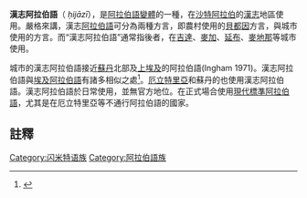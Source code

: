 {{Infobox language
|name=漢志阿拉伯語
|states=[[汉志_(沙特阿拉伯)|漢志]]地區, [[沙特阿拉伯|沙特阿拉伯]]
|speakers=六百萬
|date=1996
|ref=e17
|familycolor=亞非語系
|fam1=[[亚非语系|亚非语系]]
|fam2=[[閃米特語族|閃米特語族]]
|fam3=[[中閃米特語支|中閃米特語支]]
|fam4=[[阿拉伯語|阿拉伯語]]
|fam5=[[半島阿拉伯語|半島阿拉伯語]]
|script=[[阿拉伯語字母|阿拉伯語字母]]
|iso3=acw
|notice=IPA
}}
'''漢志阿拉伯語'''（{{lang-ar|'''حجازي'''}} ''ḥijāzī''），是[[阿拉伯語變體|阿拉伯語變體]]的一種，在[[沙特阿拉伯|沙特阿拉伯]]的[[汉志_(沙特阿拉伯)|漢志]]地區使用。嚴格來講，漢志[[阿拉伯語|阿拉伯語]]可分為兩種方言，即農村使用的[[貝都因人|貝都因]]方言，與城市使用的方言。而“漢志阿拉伯語”通常指後者，在[[吉達|吉達]]、[[麥加|麥加]]、[[延布|延布]]、[[麥地那|麥地那]]等城市使用。

城市的漢志阿拉伯語接近[[蘇丹|蘇丹]]北部及[[上埃及|上埃及]]的阿拉伯語(Ingham 1971)。漢志阿拉伯語與[[埃及阿拉伯語|埃及阿拉伯語]]有諸多相似之處<ref>{{Cite book|title=Dialect, Culture, and Society in Eastern Arabia: Glossary|url=https://books.google.fr/books?id=bJLjAKH7-rIC|publisher=BRILL|date=2001|isbn=978-90-04-10763-2|language=en|first=Clive|last=Holes}}</ref>。[[厄立特里亞|厄立特里亞]]和蘇丹的{{link-en|拉謝達人|Rashaida people}}也使用漢志阿拉伯語。漢志阿拉伯語於日常使用，並無官方地位。在正式場合使用[[現代標準阿拉伯語|現代標準阿拉伯語]]，尤其是在厄立特里亞等不通行阿拉伯語的國家。

==註釋==
{{reflist}}

{{incubator|acw}}

{{Varieties of Arabic}}
{{阿拉伯语言}}
{{authority control}}
[[Category:闪米特语族|Category:闪米特语族]]
[[Category:阿拉伯語族|Category:阿拉伯語族]]